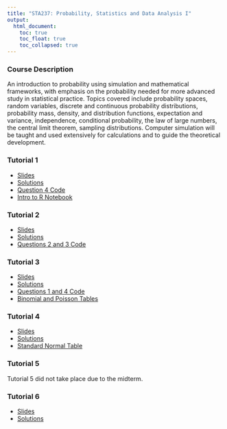 ```yaml
---
title: "STA237: Probability, Statistics and Data Analysis I"
output: 
  html_document:
    toc: true
    toc_float: true
    toc_collapsed: true
---
```


### Course Description {.unlisted .unnumbered}

An introduction to probability using simulation and mathematical frameworks, with emphasis on the probability needed for more advanced study in statistical practice. Topics covered include probability spaces, random variables, discrete and continuous probability distributions, probability mass, density, and distribution functions, expectation and variance, independence, conditional probability, the law of large numbers, the central limit theorem, sampling distributions. Computer simulation will be taught and used extensively for calculations and to guide the theoretical development.

### Tutorial 1
* <a href="sta237/Tutorial1_Slides.pdf">Slides</a>
* <a href="sta237/TUT1_Answers.pdf">Solutions</a>
* <a href="sta237/TUT1_RCodes_Q4.R">Question 4 Code</a>
* <a href="sta237/Intro_to_R.ipynb">Intro to R Notebook</a>

### Tutorial 2
* <a href="sta237/Tutorial2_Slides.pdf">Slides</a>
* <a href="sta237/TUT2_Answers.pdf">Solutions</a>
* <a href="sta237/TUT2_RCodes.R">Questions 2 and 3 Code</a>

### Tutorial 3
* <a href="sta237/Tutorial3_Slides.pdf">Slides</a>
* <a href="sta237/TUT3_Answers.pdf">Solutions</a>
* <a href="sta237/TUT3_RCodes.R">Questions 1 and 4 Code</a>
* <a href="sta237/Tables_1_&_2_-_Binomial_and_Poisson.pdf">Binomial and Poisson Tables</a>

### Tutorial 4
* <a href="sta237/Tutorial4_Slides.pdf">Slides</a>
* <a href="sta237/TUT4_Answers.pdf">Solutions</a>
* <a href="sta237/StandardNormalTable.pdf">Standard Normal Table</a>

### Tutorial 5
Tutorial 5 did not take place due to the midterm.

### Tutorial 6
* <a href="sta237/Tutorial6_Slides.pdf">Slides</a>
* <a href="sta237/TUT6_Answers.pdf">Solutions</a>
